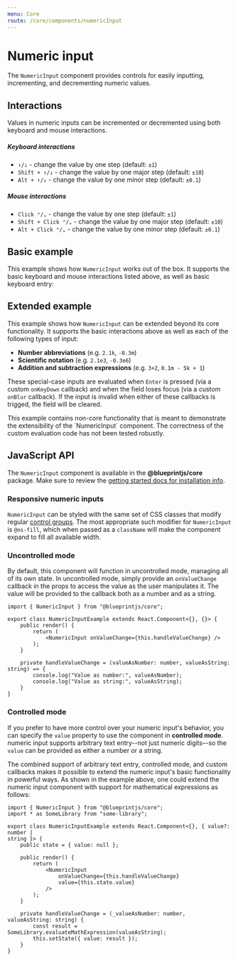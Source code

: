 ```yaml
---
menu: Core
route: /core/components/numericInput
---
```



# Numeric input

The `NumericInput` component provides controls for easily inputting,
incrementing, and decrementing numeric values.

## Interactions

Values in numeric inputs can be incremented or decremented using both keyboard and mouse interactions.

##### Keyboard interactions

- `↑/↓` - change the value by one step (default: `±1`)
- `Shift + ↑/↓` - change the value by one major step (default: `±10`)
- `Alt + ↑/↓` - change the value by one minor step (default: `±0.1`)

##### Mouse interactions

- `Click ⌃/⌄` - change the value by one step (default: `±1`)
- `Shift + Click ⌃/⌄` - change the value by one major step (default: `±10`)
- `Alt + Click ⌃/⌄` - change the value by one minor step (default: `±0.1`)

## Basic example

This example shows how `NumericInput` works out of the box. It supports the
basic keyboard and mouse interactions listed above, as well as basic keyboard
entry:

<NumericInputBasicExample />

## Extended example

This example shows how `NumericInput` can be extended beyond its core
functionality. It supports the basic interactions above as well as each of the
following types of input:

- **Number abbreviations** (e.g. `2.1k`, `-0.3m`)
- **Scientific notation** (e.g. `2.1e3`, `-0.3e6`)
- **Addition and subtraction expressions** (e.g. `3+2`, `0.1m - 5k + 1`)

These special-case inputs are evaluated when `Enter` is pressed (via a
custom `onKeyDown` callback) and when the field loses focus (via a custom
`onBlur` callback). If the input is invalid when either of these callbacks is
trigged, the field will be cleared.

<Callout intent="primary">
    This example contains non-core functionality that is meant to demonstrate
    the extensibility of the `NumericInput` component. The correctness of the
    custom evaluation code has not been tested robustly.
</Callout>

<NumericInputExtendedExample />

## JavaScript API

The `NumericInput` component is available in the __@blueprintjs/core__ package.
Make sure to review the [getting started docs for installation info](#blueprint/getting-started).

<Interface name="INumericInputProps" />

### Responsive numeric inputs

`NumericInput` can be styled with the same set of CSS classes that modify
regular [control groups](#core/components/control-group). The most appropriate
such modifier for `NumericInput` is `@ns-fill`, which when passed as a
`className` will make the component expand to fill all available width.

### Uncontrolled mode

By default, this component will function in uncontrolled mode, managing all of
its own state. In uncontrolled mode, simply provide an `onValueChange` callback
in the props to access the value as the user manipulates it. The value will be
provided to the callback both as a number and as a string.

```tsx
import { NumericInput } from "@blueprintjs/core";

export class NumericInputExample extends React.Component<{}, {}> {
    public render() {
        return (
            <NumericInput onValueChange={this.handleValueChange} />
        );
    }

    private handleValueChange = (valueAsNumber: number, valueAsString: string) => {
        console.log("Value as number:", valueAsNumber);
        console.log("Value as string:", valueAsString);
    }
}
```

### Controlled mode

If you prefer to have more control over your numeric input's behavior, you can
specify the `value` property to use the component in **controlled mode**.
numeric input supports arbitrary text entry--not just numeric digits–-so the
`value` can be provided as either a number or a string.

The combined support of arbitrary text entry, controlled mode, and custom
callbacks makes it possible to extend the numeric input's basic functionality in
powerful ways. As shown in the example above, one could extend the numeric input
component with support for mathematical expressions as follows:

```tsx
import { NumericInput } from "@blueprintjs/core";
import * as SomeLibrary from "some-library";

export class NumericInputExample extends React.Component<{}, { value?: number |
string }> {
    public state = { value: null };

    public render() {
        return (
            <NumericInput
                onValueChange={this.handleValueChange}
                value={this.state.value}
            />
        );
    }

    private handleValueChange = (_valueAsNumber: number, valueAsString: string) {
        const result = SomeLibrary.evaluateMathExpression(valueAsString);
        this.setState({ value: result });
    }
}
```
